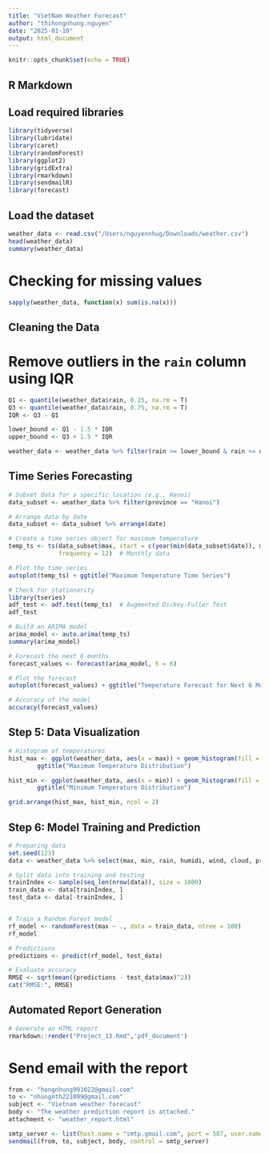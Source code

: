 ```yaml
---
title: "VietNam Weather Forecast"
author: "thihongnhung.nguyen"
date: "2025-01-10"
output: html_document
---
```


```r
knitr::opts_chunk$set(echo = TRUE)
```

## R Markdown
## Load required libraries

```r
library(tidyverse)
library(lubridate)
library(caret)
library(randomForest)
library(ggplot2)
library(gridExtra)
library(rmarkdown)
library(sendmailR)
library(forecast)
```

## Load the dataset 

```r
weather_data <- read.csv("/Users/nguyennhug/Downloads/weather.csv")
head(weather_data)
summary(weather_data)
```

# Checking for missing values

```r

sapply(weather_data, function(x) sum(is.na(x)))
```

## Cleaning the Data

# Remove outliers in the `rain` column using IQR
```r
Q1 <- quantile(weather_data$rain, 0.25, na.rm = T)
Q3 <- quantile(weather_data$rain, 0.75, na.rm = T)
IQR <- Q3 - Q1

lower_bound <- Q1 - 1.5 * IQR
upper_bound <- Q3 + 1.5 * IQR

weather_data <- weather_data %>% filter(rain >= lower_bound & rain <= upper_bound)
```
##  Time Series Forecasting
```r

# Subset data for a specific location (e.g., Hanoi)
data_subset <- weather_data %>% filter(province == "Hanoi")

# Arrange data by date
data_subset <- data_subset %>% arrange(date)

# Create a time series object for maximum temperature
temp_ts <- ts(data_subset$max, start = c(year(min(data_subset$date)), month(min(data_subset$date))), 
              frequency = 12)  # Monthly data

# Plot the time series
autoplot(temp_ts) + ggtitle("Maximum Temperature Time Series")

# Check for stationarity
library(tseries)
adf_test <- adf.test(temp_ts)  # Augmented Dickey-Fuller Test
adf_test

# Build an ARIMA model
arima_model <- auto.arima(temp_ts)
summary(arima_model)

# Forecast the next 6 months
forecast_values <- forecast(arima_model, h = 6)

# Plot the forecast
autoplot(forecast_values) + ggtitle("Temperature Forecast for Next 6 Months")

# Accuracy of the model
accuracy(forecast_values)
```

## Step 5: Data Visualization
``` r
# Histogram of temperatures
hist_max <- ggplot(weather_data, aes(x = max)) + geom_histogram(fill = "orange", bins = 30) +
        ggtitle("Maximum Temperature Distribution")

hist_min <- ggplot(weather_data, aes(x = min)) + geom_histogram(fill = "blue", bins = 30) +
        ggtitle("Minimum Temperature Distribution")

grid.arrange(hist_max, hist_min, ncol = 2)
```


## Step 6: Model Training and Prediction
```r
# Preparing data
set.seed(123)
data <- weather_data %>% select(max, min, rain, humidi, wind, cloud, pressure)

# Split data into training and testing
trainIndex <- sample(seq_len(nrow(data)), size = 1000) 
train_data <- data[trainIndex, ]
test_data <- data[-trainIndex, ]


# Train a Random Forest model
rf_model <- randomForest(max ~ ., data = train_data, ntree = 100)
rf_model

# Predictions
predictions <- predict(rf_model, test_data)

# Evaluate accuracy
RMSE <- sqrt(mean((predictions - test_data$max)^2))
cat("RMSE:", RMSE)
```

## Automated Report Generation

```r
# Generate an HTML report
rmarkdown::render("Project_13.Rmd",'pdf_document')
```

# Send email with the report

```r
from <- "hongnhung991022@gmail.com"
to <- "nhungnth221099@gmail.com"
subject <- "Vietnam weather forecast"
body <- "The weather prediction report is attached."
attachment <- "weather_report.html"

smtp_server <- list(host.name = "smtp.gmail.com", port = 587, user.name = "hongnhung991022@gmail.com", passwd = "VieNh11541115", ssl = TRUE)
sendmail(from, to, subject, body, control = smtp_server)

```
